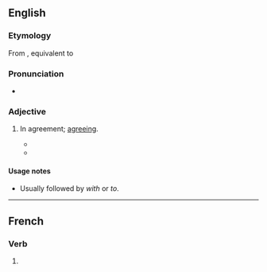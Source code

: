 ==English==

===Etymology===
From {{inh|en|enm|acordaunt}}, equivalent to {{suffix|en|accord|ant}}

===Pronunciation===
* {{a|US}} {{IPA|en|/əˈkɔɹd.ənt/}}

===Adjective===
{{en-adj}}

# In agreement; [[agreeing]].
#: {{syn|en|consonant|harmonious|corresponding|conformable|conforming}}
#* {{quote-book|en|title=The Descent of Man|author=Charles Darwin|year=1871|passage=The breach of this law, even when the breach is known to be strictly '''accordant''' with true morality, has caused many a man more agony than a real crime.}}
#* {{quote-book|en|title=The Captivity An Oratorio|author=Oliver Goldsmith|passage=And now his voice '''accordant''' to the string.|year=1836}}

====Usage notes====
* Usually followed by ''with'' or ''to''.

----

==French==

===Verb===
{{head|fr|present participle}}

# {{present participle of|fr|accorder|nocat=1}}
